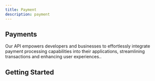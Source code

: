 ```yaml
---
title: Payment
description: payment
---
```


## Payments

Our API empowers developers and businesses to effortlessly integrate payment processing capabilities into their applications, streamlining transactions and enhancing user experiences..


## Getting Started

<DocCards>

<div className="shadow-lg h-[250px]"><DocCard title="Accept Payment" content="Authorize payments, capture authorized payments, refund payments that have already been captured, and show payment information."></DocCard></div>
<div className="shadow-lg h-[250px]"><DocCard title="Subscription" content="Create subscriptions that process recurring PayPal payments for physical or digital goods, or services."></DocCard></div>

<div className="shadow-lg h-[250px]"><DocCard title="Order" content="Create, update, retrieve, authorize, and capture orders."></DocCard></div>

<div className="shadow-lg h-[250px]"><DocCard title="Invoicing" content="Create, send, and manage invoices, including tracking invoice payments."></DocCard></div>

<div className="shadow-lg h-[250px]"><DocCard title="Transaction" content="Get the transaction history for a API-DOC account"></DocCard></div>

<div className="shadow-lg h-[250px]"><DocCard title="Payout" content="Make payments or send commissions, rebates, rewards, and general disbursements to multiple a ccount
"></DocCard></div>

<div className="shadow-lg h-[250px]"><DocCard title="Dispute" content="Manage customer initiated disputes, chargebacks, or bank reversals."></DocCard></div>

<div className="shadow-lg h-[250px]"><DocCard title="Refund" content="Manage customer refund. full refund or partial refund 

"></DocCard></div>

</DocCards>
